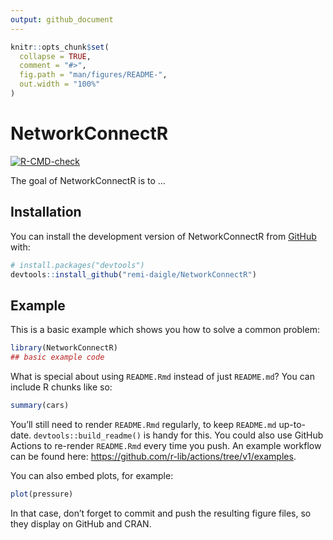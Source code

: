 ```yaml
---
output: github_document
---
```


<!-- README.md is generated from README.Rmd. Please edit that file -->

```r
knitr::opts_chunk$set(
  collapse = TRUE,
  comment = "#>",
  fig.path = "man/figures/README-",
  out.width = "100%"
)
```

# NetworkConnectR

<!-- badges: start -->
[![R-CMD-check](https://github.com/remi-daigle/NetworkConnectR/workflows/R-CMD-check/badge.svg)](https://github.com/remi-daigle/NetworkConnectR/actions)
<!-- badges: end -->

The goal of NetworkConnectR is to ...

## Installation

You can install the development version of NetworkConnectR from [GitHub](https://github.com/) with:

``` r
# install.packages("devtools")
devtools::install_github("remi-daigle/NetworkConnectR")
```

## Example

This is a basic example which shows you how to solve a common problem:

```r
library(NetworkConnectR)
## basic example code
```

What is special about using `README.Rmd` instead of just `README.md`? You can include R chunks like so:

```r
summary(cars)
```

You'll still need to render `README.Rmd` regularly, to keep `README.md` up-to-date. `devtools::build_readme()` is handy for this. You could also use GitHub Actions to re-render `README.Rmd` every time you push. An example workflow can be found here: <https://github.com/r-lib/actions/tree/v1/examples>.

You can also embed plots, for example:

```r
plot(pressure)
```

In that case, don't forget to commit and push the resulting figure files, so they display on GitHub and CRAN.
